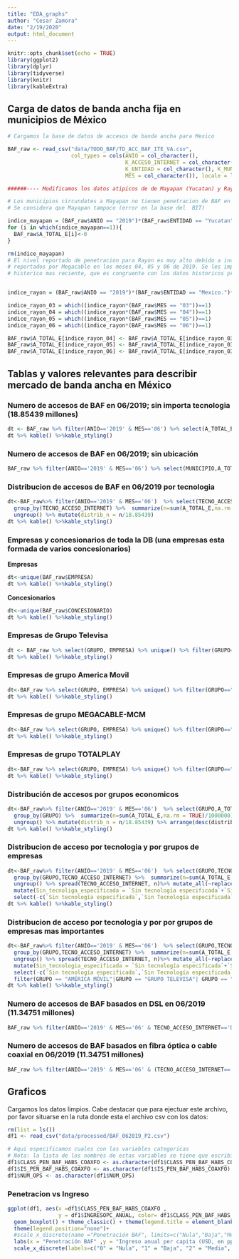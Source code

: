 ```yaml
---
title: "EDA_graphs"
author: "Cesar Zamora"
date: "2/19/2020"
output: html_document
---
```


```r
knitr::opts_chunk$set(echo = TRUE)
library(ggplot2)
library(dplyr)
library(tidyverse)
library(knitr)
library(kableExtra)
```

## Carga de datos de banda ancha fija en municipios de México

```r
# Cargamos la base de datos de accesos de banda ancha para Mexico

BAF_raw <- read_csv("data/TODO_BAF/TD_ACC_BAF_ITE_VA.csv", 
                    col_types = cols(ANIO = col_character(), 
                                     K_ACCESO_INTERNET = col_character(), 
                                     K_ENTIDAD = col_character(), K_MUNICIPIO = col_character(), 
                                     MES = col_character()), locale = locale(encoding = "ISO-8859-1"))

######---- Modificamos los datos atipicos de de Mayapan (Yucatan) y Rayon (Estado de Mexico) ----#####

# Los municipios circundates a Mayapan no tienen penetracion de BAF en cable coaxial ni fibra optica.
# Se considera que Mayapan tampoco (error en la base del  BIT)

indice_mayapan = (BAF_raw$ANIO == "2019")*(BAF_raw$ENTIDAD == "Yucatan")*(BAF_raw$MUNICIPIO == "Mayapan")
for (i in which(indice_mayapan==1)){
  BAF_raw$A_TOTAL_E[i]<-0
}

rm(indice_mayapan)
# El nivel reportado de penetracion para Rayon es muy alto debido a incosistencias con los accesos
# reportados por Megacable en los meses 04, 05 y 06 de 2019. Se les imputa el valor
# historico mas reciente, que es congruente con los datos historicos previos.


indice_rayon = (BAF_raw$ANIO == "2019")*(BAF_raw$ENTIDAD == "Mexico.")*(BAF_raw$MUNICIPIO == "Rayon..")*(BAF_raw$EMPRESA == "MEGACABLE")*(BAF_raw$TECNO_ACCESO_INTERNET == "Cable Coaxial")

indice_rayon_03 = which((indice_rayon*(BAF_raw$MES == "03"))==1)
indice_rayon_04 = which((indice_rayon*(BAF_raw$MES == "04"))==1)
indice_rayon_05 = which((indice_rayon*(BAF_raw$MES == "05"))==1)
indice_rayon_06 = which((indice_rayon*(BAF_raw$MES == "06"))==1)

BAF_raw$A_TOTAL_E[indice_rayon_04] <- BAF_raw$A_TOTAL_E[indice_rayon_03] 
BAF_raw$A_TOTAL_E[indice_rayon_05] <- BAF_raw$A_TOTAL_E[indice_rayon_03] 
BAF_raw$A_TOTAL_E[indice_rayon_06] <- BAF_raw$A_TOTAL_E[indice_rayon_03] 

```

## Tablas y valores relevantes para describir mercado de banda ancha en México

### Numero de accesos de BAF en 06/2019; sin importa tecnologia (18.85439 millones)		

```r
dt <- BAF_raw %>% filter(ANIO=='2019' & MES=='06') %>% select(A_TOTAL_E) %>% sum()/1000000		
dt %>% kable() %>%kable_styling()

```

### Numero de accesos de BAF en 06/2019; sin ubicación

```r
BAF_raw %>% filter(ANIO=='2019' & MES=='06') %>% select(MUNICIPIO,A_TOTAL_E) %>% filter(MUNICIPIO == "Sin información de Municipio") %>% select(A_TOTAL_E) %>% sum()/1000000/18.85439		
```

### Distribucion de accesos de BAF en 06/2019 por tecnologia

```r
dt<-BAF_raw%>% filter(ANIO=='2019' & MES=='06')  %>% select(TECNO_ACCESO_INTERNET,A_TOTAL_E) %>% 		
  group_by(TECNO_ACCESO_INTERNET) %>%  summarize(n=sum(A_TOTAL_E,na.rm = TRUE)/1000000) %>%		
  ungroup() %>% mutate(distrib_n = n/18.85439)
dt %>% kable() %>%kable_styling()
```


### Empresas y concesionarios de toda la DB (una empresas esta formada de varios concesionarios)		

**Empresas**
```r
dt<-unique(BAF_raw$EMPRESA)
dt %>% kable() %>%kable_styling()
```

**Concesionarios**

```r
dt<-unique(BAF_raw$CONCESIONARIO)
dt %>% kable() %>%kable_styling()
```


### Empresas de Grupo Televisa		
```r
dt <- BAF_raw %>% select(GRUPO, EMPRESA) %>% unique() %>% filter(GRUPO=="GRUPO TELEVISA")
dt %>% kable() %>%kable_styling()
```


### Empresas de grupo America Movil
```r
dt<-BAF_raw %>% select(GRUPO, EMPRESA) %>% unique() %>% filter(GRUPO=="AMÉRICA MÓVIL")
dt %>% kable() %>%kable_styling()
```

### Empresas de grupo MEGACABLE-MCM
```r
dt<-BAF_raw %>% select(GRUPO, EMPRESA) %>% unique() %>% filter(GRUPO=="MEGACABLE-MCM")
dt %>% kable() %>%kable_styling()
```

### Empresas de grupo TOTALPLAY

```r
dt<-BAF_raw %>% select(GRUPO, EMPRESA) %>% unique() %>% filter(GRUPO=="TOTALPLAY")
dt %>% kable() %>%kable_styling()
```

### Distribución de accesos por grupos economicos

```r
dt<-BAF_raw%>% filter(ANIO=='2019' & MES=='06')  %>% select(GRUPO,A_TOTAL_E) %>% 		
  group_by(GRUPO) %>%  summarize(n=sum(A_TOTAL_E,na.rm = TRUE)/1000000) %>%		
  ungroup() %>% mutate(distrib_n = n/18.85439) %>% arrange(desc(distrib_n))	
dt %>% kable() %>%kable_styling()
```

### Distribucion de acceso por tecnologia y por grupos de empresas

```r
dt<-BAF_raw%>% filter(ANIO=='2019' & MES=='06')  %>% select(GRUPO,TECNO_ACCESO_INTERNET,A_TOTAL_E) %>% 		
  group_by(GRUPO,TECNO_ACCESO_INTERNET) %>%  summarize(n=sum(A_TOTAL_E,na.rm = TRUE)/1000000) %>%		
  ungroup() %>% spread(TECNO_ACCESO_INTERNET, n)%>% mutate_all(~replace(., is.na(.), 0)) %>% 		
  mutate(Sin_tecnoliga_especificada = `Sin tecnología especificada`+`Sin Tecnología especificada`) %>%		
  select(-c(`Sin tecnología especificada`,`Sin Tecnología especificada`))
dt %>% kable() %>%kable_styling()
```

### Distribucion de acceso por tecnologia y por por grupos de empresas mas importantes

```r
dt<-BAF_raw%>% filter(ANIO=='2019' & MES=='06')  %>% select(GRUPO,TECNO_ACCESO_INTERNET,A_TOTAL_E) %>% 		
  group_by(GRUPO,TECNO_ACCESO_INTERNET) %>%  summarize(n=sum(A_TOTAL_E,na.rm = TRUE)/1000000) %>%		
  ungroup() %>% spread(TECNO_ACCESO_INTERNET, n)%>% mutate_all(~replace(., is.na(.), 0)) %>%		
  mutate(Sin_tecnologia_especificada = `Sin tecnología especificada`+`Sin Tecnología especificada`) %>%		
  select(-c(`Sin tecnología especificada`,`Sin Tecnología especificada`)) %>% 		
  filter(GRUPO == "AMÉRICA MÓVIL"|GRUPO == "GRUPO TELEVISA"| GRUPO == "AMÉRICA MÓVIL" | GRUPO == "MEGACABLE-MCM" | GRUPO == "TOTALPLAY")
dt %>% kable() %>%kable_styling()
```

### Numero de accesos de BAF basados en DSL en 06/2019 (11.34751 millones)

```r
BAF_raw %>% filter(ANIO=='2019' & MES=='06' & TECNO_ACCESO_INTERNET=='DSL' ) %>% select(A_TOTAL_E) %>% sum()/1000000		
```

### Numero de accesos de BAF basados en fibra óptica o cable coaxial en 06/2019 (11.34751 millones)

```r
BAF_raw %>% filter(ANIO=='2019' & MES=='06' & (TECNO_ACCESO_INTERNET=='Cable Coaxial' |  TECNO_ACCESO_INTERNET=='Fibra Óptica' ) ) %>% select(A_TOTAL_E) %>% sum()/1000000		
```

## Graficos

Cargamos los datos limpios. Cabe destacar que para ejectuar este archivo, por favor situarse en la ruta donde esta el archivo csv con los datos:

```r
rm(list = ls())
df1 <- read_csv("data/processed/BAF_062019_P2.csv")

# Aqui especificamos cuales con las variables categoricas
# Nota: la lista de los nombres de estas variables se tiene que escribir en la linea 32
df1$CLASS_PEN_BAF_HABS_COAXFO <- as.character(df1$CLASS_PEN_BAF_HABS_COAXFO)
df1$IS_PEN_BAF_HABS_COAXFO <- as.character(df1$IS_PEN_BAF_HABS_COAXFO)
df1$NUM_OPS <- as.character(df1$NUM_OPS)
```

### Penetracion vs Ingreso

```r
ggplot(df1, aes(x =df1$CLASS_PEN_BAF_HABS_COAXFO , 
                y = df1$INGRESOPC_ANUAL, color= df1$CLASS_PEN_BAF_HABS_COAXFO)) +
  geom_boxplot() + theme_classic() + theme(legend.title = element_blank())+
  theme(legend.position="none")+
  #scale_x_discrete(name ="Penetración BAF", limits=c("Nula","Baja","Media", "Alta", "Muy Alta"))+
  labs(x = "Penetración BAF" ,y = "Ingreso anual per capita (USD, en ppc)", title = "Relación penetracion e ingreso anual")+
  scale_x_discrete(labels=c("0" = "Nula", "1" = "Baja", "2" = "Media", "3" = "Alta", "4" = "Muy Alta"))
```



